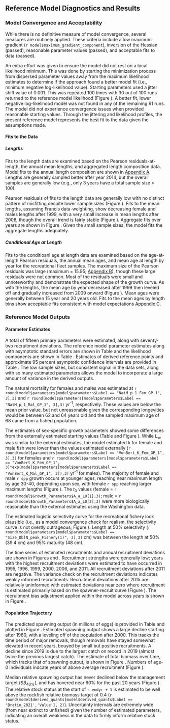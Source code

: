 ## Reference Model Diagnostics and Results

### Model Convergence and Acceptability

While there is no definitive measure of model convergence, several measures are routinely applied. These criteria include a low maximum gradient (`r model$maximum_gradient_component`), inversion of the Hessian (passed), reasonable parameter values (passed), and acceptable fits to data (passed). 

An extra effort was given to ensure the model did not rest on a local likelihood minimum. This was done by starting the minimization process from dispersed parameter values away from the maximum likelihood estimates to determine if the approach found a better model fit (i.e., minimum negative log-likelihood value). Starting parameters used a jitter shift value of 0.001. This was repeated 100 times with 30 out of 100 runs returned to the reference model likelihood (Figure \ref{fig:jitter_001}). A better fit, lower negative log-likelihood model was not found in any of the remaining 91 runs. The model did not experience convergence issues when provided reasonable starting values. Through the jittering and likelihood profiles, the present reference model represents the best fit to the data given the assumptions made. 


#### Fits to the Data
##### Lengths
Fits to the length data are examined based on the Pearson residuals-at-length, the annual mean lengths, and aggregated length composition data. Model fits to the annual length composition are shown in [Appendix A](#app_a). Lengths are generally sampled better after year 2014, but the overall samples are generally low (e.g., only 3 years have a total sample size > 100).

Pearson residuals of fits to the length data are generally low with no distinct pattern of misfitting despite lower sample sizes (Figure \ref{fig:rec-pearson}). Fits to the mean lengths, assuming Francis data-weighting, show decreasing female and males lengths after 1999, with a very small increase in mean lengths after 2008, though the overall trend is fairly stable (Figure \ref{fig:rec-mean-len-fit}). Aggregate fits over years are shown in Figure \ref{fig:agg-len-fit}.  Given the small sample sizes, the model fits the aggregate lengths adequately.


##### Conditional Age at Length
Fits to the conditioanl age at length data are examined based on the age-at-length Pearson residuals, the annual mean ages, and mean age at length by year for the recreational fleet samples. The maximum size of the Pearson residuals was large (maximum = 15.95; [Appendix B](#app_b)), though these large residuals were not common. Most of the residuals were small and unnoteworthy and demonstrate the expected shape of the growth curve. As with the lengths, the mean age by year decreased after 1999 then leveled off and gradually increased from 2009 onward (Figure \ref{fig:rec-mean-caal}). Mean ages were generally between 15 year and 20 years old. Fits to the mean ages by length bins show acceptable fits consistent with model expectations [Appendix C](#app_c).


### Reference Model Outputs 
#### Parameter Estimates
A total of fifteen primary parameters were estimated, along with seventy-two recruitment deviations. The reference model parameter estimates along with asymptotic standard errors are shown in Table \ref{tab:model-param} and the likelihood components are shown in Table \ref{tab:likes}. Estimates of derived reference points and approximate 95 percent asymptotic confidence intervals are provided in Table \ref{tab:referenceES}. The low sample sizes, but consistent signal in the data sets, along with so many estimated parameters allows the model to incorporate a large amount of variance in the derived outputs.

The natural mortality for females and males was estimated at `r round(model$parameters[model$parameters$Label == "NatM_p_1_Fem_GP_1", 3],3)` and `r round(model$parameters[model$parameters$Label == "NatM_p_1_Mal_GP_1", 3],3)` yr^-1^, respectively. These values are below the mean prior value, but not unreasonable given the corresponding longevities would be between 62 and 64 years old and the sampled maximum age of 68 came from a fished population.

The estimates of sex-specific growth parameters showed some differences from the externally estimated starting values (Table \ref{tab:model-param} and Figure \ref{fig:len-age-ss}). While $L_{\infty}$ was similar to the external estimates, the model estimated $k$ for female and male fish were lower than the values estimated externally (`r round(model$parameters[model$parameters$Label == "VonBert_K_Fem_GP_1", 3],3)`  for females and `r round(model$parameters[model$parameters$Label == "VonBert_K_Fem_GP_1", 3]*exp(model$parameters[model$parameters$Label == "VonBert_K_Mal_GP_1", 3]),3)` yr^-1^ for males).  The majority of female and male `r spp` growth occurs at younger ages, reaching near maximum length by age 30-40, depending upon sex, with female `r spp` reaching larger maximum lengths (Figure \ref{fig:len-age-ss}). The $t_0$ values (female = `r round(model$Growth_Parameters$A_a_L0[1],3)`; male = `r round(model$Growth_Parameters$A_a_L0[2],3)` were more biologically reasonable than the external estimates using the Washington data.

The estimated logistic selectivity curve for the recreational fishery look plausible (i.e., as a model convergence check for realism, the selectivity curve is not overtly outrageous; Figure \ref{fig:fleet_selectivity}). Length at 50% selectivity (`r round(model$parameters[model$parameters$Label == "Size_DblN_peak_Fishery(1)", 3],3)` cm) was between the length at 50% (39.4 cm) and 95% maturity (48 cm).

The time series of estimated recruitments and annual recruitment deviations are shown in Figures \ref{fig:recruits} and \ref{fig:rec-devs}. Recruitment strengths were generally low; years with the highest recruitment deviations were estimated to have occurred in 1995, 1996, 1999, 2000, 2006, and 2011. All recruitment deviations after 2011 are negative.
The variance check on the recruitment deviations indicates weakly informed recruitments. Recruitment deviations after 2015 are relatively uninformed with estimated deviations near zero where recruitment is estimated primarily based on the spawner-recruit curve (Figure \ref{fig:bh-curve}). The recruitment bias adjustment applied within the model across years is shown in Figure \ref{fig:bias-adj}.


#### Population Trajectory

The predicted spawning output (in millions of eggs) is provided in Table \ref{tab:timeseries} and plotted in Figure \ref{fig:ssb}. Estimated spawning output shows a large decline starting after 1980, with a leveling off of the population after 2000. This tracks the time period of major removals, though removals have stayed somewhat elevated in recent years, bouyed by small but positive recruitments. A decline since 2019 is due to the largest catch on record in 2019 (almost twice the previous largest catch). The estimate of total biomass over time, which tracks that of spawning output, is shown in Figure \ref{fig:tot-bio}. Numbers of age-0 individuals indcate years of above average recruitment (Figure \ref{fig:recruits}).

Median relative spawning output has never declined below the management target ($SB_{40\%}$), and has hovered near 60% for the past 20 years (Figure \ref{fig:depl}). The relative stock status at the start of `r endyr + 1` is estimated to be well above the rockfish relative biomass target of 0.4 (`r round(model$derived_quants[model$derived_quants$Label == 'Bratio_2021','Value'], 2)`). Uncertainty intervals are extremely wide (from near extinct to unfished) given the number of estimated parameters, indicating an overall weakness in the data to firmly inform relative stock status. 
